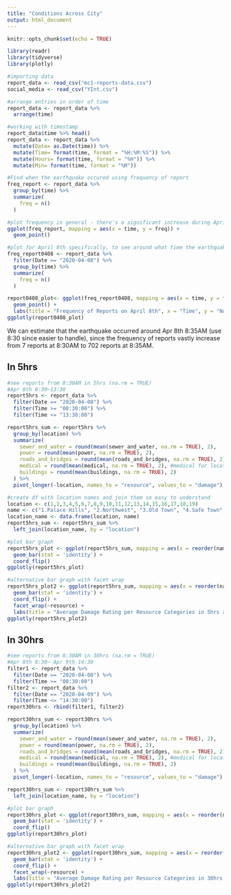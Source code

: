 ```yaml
---
title: "Conditions Across City"
output: html_document
---
```


```r
knitr::opts_chunk$set(echo = TRUE)
```

```r
library(readr)
library(tidyverse)
library(plotly)
```

```r
#importing data
report_data <- read_csv("mc1-reports-data.csv")
social_media <- read_csv("YInt.csv")
```

```r
#arrange entries in order of time
report_data <- report_data %>%
  arrange(time)
```

```r
#working with timestamp
report_data$time %>% head()
report_data <- report_data %>% 
  mutate(Date= as.Date(time)) %>%
  mutate(Time= format(time, format = "%H:%M:%S")) %>%
  mutate(Hours= format(time, format = "%H")) %>%
  mutate(Min= format(time, format = "%M")) 
```


```r
#Find when the earthquake occured using frequency of report
freq_report <- report_data %>%
  group_by(time) %>%
  summarize(
    freq = n()
  )

#plot frequency in general - there's a significant increase during April 8
ggplot(freq_report, mapping = aes(x = time, y = freq)) +
  geom_point()
```

```r
#plot for April 8th specifically, to see around what time the earthquake might have occured
freq_report0408 <- report_data %>%
  filter(Date == "2020-04-08") %>%
  group_by(time) %>%
  summarize(
    freq = n()
  )

report0408_plot<- ggplot(freq_report0408, mapping = aes(x = time, y = freq)) +
  geom_point() + 
  labs(title = "Frequency of Reports on April 8th", x = "Time", y = "Number of Reports")
ggplotly(report0408_plot)
```
We can estimate that the earthquake occurred around Apr 8th 8:35AM (use 8:30 since easier to handle), since the frequency of reports vastly increase from 7 reports at 8:30AM to 702 reports at 8:35AM.

## In 5hrs
```r
#see reports from 8:30AM in 5hrs (na.rm = TRUE)
#Apr 8th 8:30~13:30
report5hrs <- report_data %>%
  filter(Date == "2020-04-08") %>%
  filter(Time >= "08:30:00") %>%
  filter(Time <= "13:30:00")

report5hrs_sum <- report5hrs %>%
  group_by(location) %>%
  summarize(
    sewer_and_water = round(mean(sewer_and_water, na.rm = TRUE), 2),
    power = round(mean(power, na.rm = TRUE), 2),
    roads_and_bridges = round(mean(roads_and_bridges, na.rm = TRUE), 2),
    medical = round(mean(medical, na.rm = TRUE), 2), #medical for location 10 shows as NaN since all are NA
    buildings = round(mean(buildings, na.rm = TRUE), 2)
  ) %>%
  pivot_longer(-location, names_to = "resource", values_to = "damage") #pivot so easy to plot categorical value
```
```r
#create df with location names and join them so easy to understand
location <- c(1,2,3,4,5,6,7,8,9,10,11,12,13,14,15,16,17,18,19)
name <- c("1.Palace Hills", "2.Northwest", "3.Old Town", "4.Safe Town", "5.Southwest", "6.Downtown", "7.Wilson Forest", "8.Scenic Vista", "9.Broadview", "10.Chapparal", "11.Terrapin Springs", "12.Pepper Mill", "13.Cheddarford", "14.Easton", "15.Weston", "16.Southton", "17.Oak Willow", "18.East Parton", "19.West Parton")
location_name <- data.frame(location, name)
report5hrs_sum <- report5hrs_sum %>%
  left_join(location_name, by = "location")
```
```r
#plot bar graph
report5hrs_plot <- ggplot(report5hrs_sum, mapping = aes(x = reorder(name,-damage), y = damage, fill = resource)) +
  geom_bar(stat = 'identity') +
  coord_flip()
ggplotly(report5hrs_plot)
```
```r
#alternative bar graph with facet wrap
report5hrs_plot2 <- ggplot(report5hrs_sum, mapping = aes(x = reorder(name,-damage), y = damage)) +
  geom_bar(stat = 'identity') +
  coord_flip() +
  facet_wrap(~resource) +
  labs(title = "Average Damage Rating per Resource Categories in 5hrs after Earthquake", y = "Damage Rating", x = "Location")
ggplotly(report5hrs_plot2)
```

## In 30hrs
```r
#see reports from 8:30AM in 30hrs (na.rm = TRUE)
#Apr 8th 8:30~ Apr 9th 14:30
filter1 <- report_data %>%
  filter(Date == "2020-04-08") %>%
  filter(Time >= "08:30:00")
filter2 <- report_data %>%  
  filter(Date == "2020-04-09") %>%
  filter(Time <= "14:30:00")
report30hrs <- rbind(filter1, filter2)

report30hrs_sum <- report30hrs %>%
  group_by(location) %>%
  summarize(
    sewer_and_water = round(mean(sewer_and_water, na.rm = TRUE), 2),
    power = round(mean(power, na.rm = TRUE), 2),
    roads_and_bridges = round(mean(roads_and_bridges, na.rm = TRUE), 2),
    medical = round(mean(medical, na.rm = TRUE), 2), #medical for location 10 shows as NaN since all are NA
    buildings = round(mean(buildings, na.rm = TRUE), 2)
  ) %>%
  pivot_longer(-location, names_to = "resource", values_to = "damage") #pivot so easy to plot categorical value
```
```r
report30hrs_sum <- report30hrs_sum %>%
  left_join(location_name, by = "location")
```
```r
#plot bar graph
report30hrs_plot <- ggplot(report30hrs_sum, mapping = aes(x = reorder(name,-damage), y = damage, fill = resource)) +
  geom_bar(stat = 'identity') +
  coord_flip()
ggplotly(report30hrs_plot)
```
```r
#alternative bar graph with facet wrap
report30hrs_plot2 <- ggplot(report30hrs_sum, mapping = aes(x = reorder(name,-damage), y = damage)) + #reorder(name, -location) to order by location
  geom_bar(stat = 'identity') +
  coord_flip() +
  facet_wrap(~resource) +
  labs(title = "Average Damage Rating per Resource Categories in 30hrs after Earthquake", y = "Damage Rating", x = "Location") 
ggplotly(report30hrs_plot2)
```



